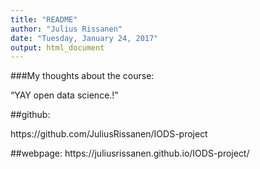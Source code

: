 ```yaml
---
title: "README"
author: "Julius Rissanen"
date: "Tuesday, January 24, 2017"
output: html_document
---
```



###My thoughts about the course:

"YAY open data science.!"


##github:

https://github.com/JuliusRissanen/IODS-project

##webpage:
https://juliusrissanen.github.io/IODS-project/